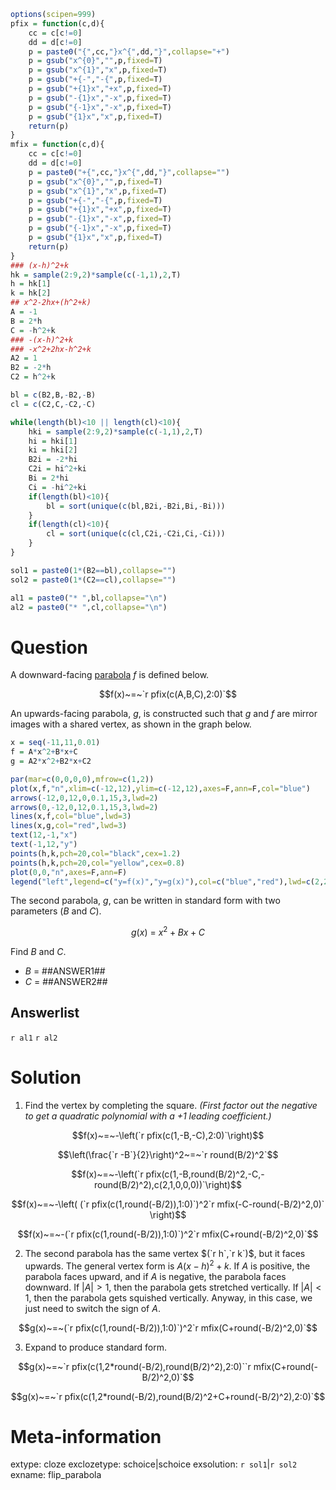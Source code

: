 ```r
options(scipen=999)
pfix = function(c,d){
    cc = c[c!=0]
    dd = d[c!=0]
    p = paste0("{",cc,"}x^{",dd,"}",collapse="+")
    p = gsub("x^{0}","",p,fixed=T)
    p = gsub("x^{1}","x",p,fixed=T)
    p = gsub("+{-","-{",p,fixed=T)
    p = gsub("+{1}x","+x",p,fixed=T)
    p = gsub("-{1}x","-x",p,fixed=T)
    p = gsub("{-1}x","-x",p,fixed=T)
    p = gsub("{1}x","x",p,fixed=T)
    return(p)
}
mfix = function(c,d){
    cc = c[c!=0]
    dd = d[c!=0]
    p = paste0("+{",cc,"}x^{",dd,"}",collapse="")
    p = gsub("x^{0}","",p,fixed=T)
    p = gsub("x^{1}","x",p,fixed=T)
    p = gsub("+{-","-{",p,fixed=T)
    p = gsub("+{1}x","+x",p,fixed=T)
    p = gsub("-{1}x","-x",p,fixed=T)
    p = gsub("{-1}x","-x",p,fixed=T)
    p = gsub("{1}x","x",p,fixed=T)
    return(p)
}
### (x-h)^2+k
hk = sample(2:9,2)*sample(c(-1,1),2,T)
h = hk[1]
k = hk[2]
## x^2-2hx+(h^2+k)
A = -1
B = 2*h
C = -h^2+k
### -(x-h)^2+k
### -x^2+2hx-h^2+k
A2 = 1
B2 = -2*h
C2 = h^2+k

bl = c(B2,B,-B2,-B)
cl = c(C2,C,-C2,-C)

while(length(bl)<10 || length(cl)<10){
    hki = sample(2:9,2)*sample(c(-1,1),2,T)
    hi = hki[1]
    ki = hki[2]
    B2i = -2*hi
    C2i = hi^2+ki
    Bi = 2*hi
    Ci = -hi^2+ki
    if(length(bl)<10){
        bl = sort(unique(c(bl,B2i,-B2i,Bi,-Bi)))
    }
    if(length(cl)<10){
        cl = sort(unique(c(cl,C2i,-C2i,Ci,-Ci)))
    }
}

sol1 = paste0(1*(B2==bl),collapse="")
sol2 = paste0(1*(C2==cl),collapse="")

al1 = paste0("* ",bl,collapse="\n")
al2 = paste0("* ",cl,collapse="\n")


```

Question
========

A downward-facing [parabola](https://en.wikipedia.org/wiki/Parabola) $f$ is defined below.

$$f(x)~=~`r pfix(c(A,B,C),2:0)`$$

An upwards-facing parabola, $g$, is constructed such that $g$ and $f$ are mirror images with a shared vertex, as shown in the graph below.

```r
x = seq(-11,11,0.01)
f = A*x^2+B*x+C
g = A2*x^2+B2*x+C2

par(mar=c(0,0,0,0),mfrow=c(1,2))
plot(x,f,"n",xlim=c(-12,12),ylim=c(-12,12),axes=F,ann=F,col="blue")
arrows(-12,0,12,0,0.1,15,3,lwd=2)
arrows(0,-12,0,12,0.1,15,3,lwd=2)
lines(x,f,col="blue",lwd=3)
lines(x,g,col="red",lwd=3)
text(12,-1,"x")
text(-1,12,"y")
points(h,k,pch=20,col="black",cex=1.2)
points(h,k,pch=20,col="yellow",cex=0.8)
plot(0,0,"n",axes=F,ann=F)
legend("left",legend=c("y=f(x)","y=g(x)"),col=c("blue","red"),lwd=c(2,2))

```

The second parabola, $g$, can be written in standard form with two parameters ($B$ and $C$).

$$g(x)~=~x^2+Bx+C$$

Find $B$ and $C$.

* $B~=~$##ANSWER1##
* $C~=~$##ANSWER2##


Answerlist
-------

`r al1`
`r al2`



Solution
========

1. Find the vertex by completing the square. *(First factor out the negative to get a quadratic polynomial with a +1 leading coefficient.)*

$$f(x)~=~-\left(`r pfix(c(1,-B,-C),2:0)`\right)$$

$$\left(\frac{`r -B`}{2}\right)^2~=~`r round(B/2)^2`$$

$$f(x)~=~-\left(`r pfix(c(1,-B,round(B/2)^2,-C,-round(B/2)^2),c(2,1,0,0,0))`\right)$$

$$f(x)~=~-\left( (`r pfix(c(1,round(-B/2)),1:0)`)^2`r mfix(-C-round(-B/2)^2,0)` \right)$$


$$f(x)~=~-(`r pfix(c(1,round(-B/2)),1:0)`)^2`r mfix(C+round(-B/2)^2,0)`$$

2. The second parabola has the same vertex $(`r h`,`r k`)$, but it faces upwards. The general vertex form is $A(x-h)^2+k$. If $A$ is positive, the parabola faces upward, and if $A$ is negative, the parabola faces downward. If $|A|>1$, then the parabola gets stretched vertically. If $|A|<1$, then the parabola gets squished vertically. Anyway, in this case, we just need to switch the sign of $A$.

$$g(x)~=~(`r pfix(c(1,round(-B/2)),1:0)`)^2`r mfix(C+round(-B/2)^2,0)`$$

3. Expand to produce standard form.

$$g(x)~=~`r pfix(c(1,2*round(-B/2),round(B/2)^2),2:0)``r mfix(C+round(-B/2)^2,0)`$$

$$g(x)~=~`r pfix(c(1,2*round(-B/2),round(B/2)^2+C+round(-B/2)^2),2:0)`$$


Meta-information
============
extype: cloze
exclozetype: schoice|schoice
exsolution: `r sol1`|`r sol2`
exname: flip_parabola